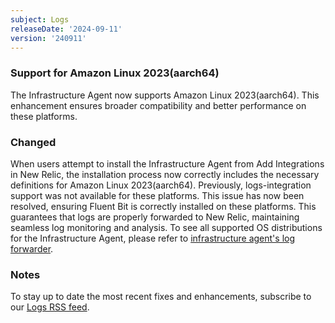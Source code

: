 ```yaml
---
subject: Logs
releaseDate: '2024-09-11'
version: '240911'
---
```


### Support for Amazon Linux 2023(aarch64) 

The Infrastructure Agent now supports Amazon Linux 2023(aarch64). This enhancement ensures broader compatibility and better performance on these platforms.

### Changed

When users attempt to install the Infrastructure Agent from Add Integrations in New Relic, the installation process now correctly includes the necessary definitions for Amazon Linux 2023(aarch64). Previously, logs-integration support was not available for these platforms. This issue has now been resolved, ensuring Fluent Bit is correctly installed on these platforms. This guarantees that logs are properly forwarded to New Relic, maintaining seamless log monitoring and analysis. To see all supported OS distributions for the Infrastructure Agent, please refer to [infrastructure agent's log forwarder](/docs/logs/enable-log-management-new-relic/enable-log-monitoring-new-relic/forward-your-logs-using-infrastructure-agent/).

### Notes

To stay up to date the most recent fixes and enhancements, subscribe to our [Logs RSS feed](/docs/release-notes/logs-release-notes/).